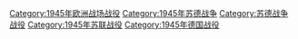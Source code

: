 [[Category:1945年欧洲战场战役|Category:1945年欧洲战场战役]]
[[Category:1945年苏德战争|Category:1945年苏德战争]]
[[Category:苏德战争战役|Category:苏德战争战役]]
[[Category:1945年苏联战役|Category:1945年苏联战役]]
[[Category:1945年德国战役|Category:1945年德国战役]]
